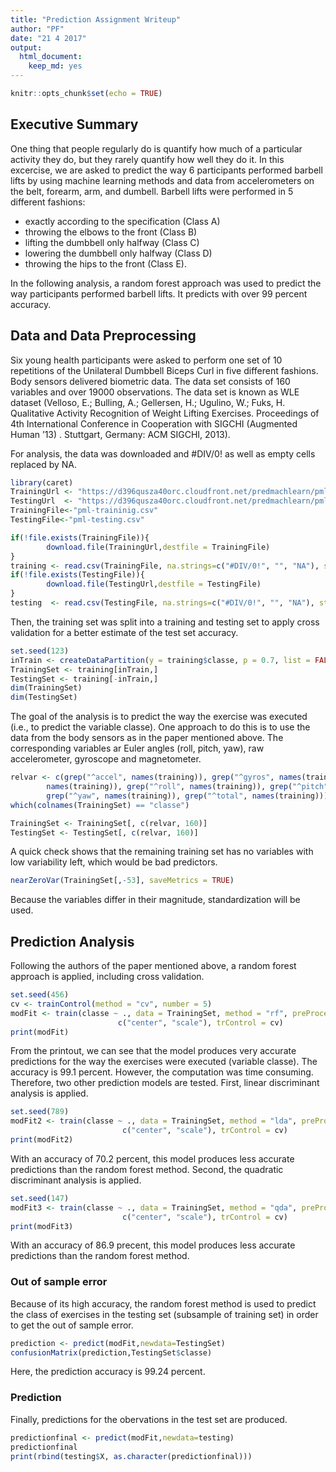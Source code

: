 ```yaml
---
title: "Prediction Assignment Writeup"
author: "PF"
date: "21 4 2017"
output: 
  html_document: 
    keep_md: yes
---
```


```r
knitr::opts_chunk$set(echo = TRUE)
```

## Executive Summary

One thing that people regularly do is quantify how much of a particular activity they do, 
but they rarely quantify how well they do it. In this excercise, we are asked to predict the
way 6 participants performed barbell lifts by using machine learning methods and data from 
accelerometers on the belt, forearm, arm, and dumbell. Barbell lifts were performed in 5
different fashions:

- exactly according to the specification (Class A)
- throwing the elbows to the front (Class B)
- lifting the dumbbell only halfway (Class C) 
- lowering the dumbbell only halfway (Class D)
- throwing the hips to the front (Class E).

In the following analysis, a random forest approach was used to predict the way participants
performed barbell lifts. It predicts with over 99 percent accuracy.

## Data and Data Preprocessing

Six young health participants were asked to perform one set of 10 repetitions of the Unilateral 
Dumbbell Biceps Curl in five different fashions. Body sensors delivered biometric data. The
data set consists of 160 variables and over 19000 observations. The data set is known as
WLE dataset (Velloso, E.; Bulling, A.; Gellersen, H.; Ugulino, W.; Fuks, H. Qualitative 
Activity Recognition of Weight Lifting Exercises. Proceedings of 4th International Conference 
in Cooperation with SIGCHI (Augmented Human '13) . Stuttgart, Germany: ACM SIGCHI, 2013).

For analysis, the data was downloaded and #DIV/0! as well as empty cells replaced by NA.
```r
library(caret)
TrainingUrl <- "https://d396qusza40orc.cloudfront.net/predmachlearn/pml-training.csv"
TestingUrl  <- "https://d396qusza40orc.cloudfront.net/predmachlearn/pml-testing.csv"
TrainingFile<-"pml-traininig.csv"
TestingFile<-"pml-testing.csv"

if(!file.exists(TrainingFile)){
        download.file(TrainingUrl,destfile = TrainingFile)
}
training <- read.csv(TrainingFile, na.strings=c("#DIV/0!", "", "NA"), stringsAsFactors = FALSE)
if(!file.exists(TestingFile)){
        download.file(TestingUrl,destfile = TestingFile)
}
testing  <- read.csv(TestingFile, na.strings=c("#DIV/0!", "", "NA"), stringsAsFactors = FALSE)
```

Then, the training set was split into a training and testing set to apply cross validation
for a better estimate of the test set accuracy.

```r
set.seed(123)
inTrain <- createDataPartition(y = training$classe, p = 0.7, list = FALSE)
TrainingSet <- training[inTrain,]
TestingSet <- training[-inTrain,]
dim(TrainingSet)
dim(TestingSet)
```

The goal of the analysis is to predict the way the exercise was executed (i.e., to predict 
the variable classe). One approach to do this is to use the data from the body sensors as 
in the paper mentioned above. The corresponding variables ar Euler angles (roll, pitch, yaw), 
raw accelerometer, gyroscope and magnetometer.
```r
relvar <- c(grep("^accel", names(training)), grep("^gyros", names(training)), grep("^magnet", 
        names(training)), grep("^roll", names(training)), grep("^pitch", names(training)), 
        grep("^yaw", names(training)), grep("^total", names(training)))
which(colnames(TrainingSet) == "classe")

TrainingSet <- TrainingSet[, c(relvar, 160)]
TestingSet <- TestingSet[, c(relvar, 160)]
```
A quick check shows that the remaining training set has no variables with low variability
left, which would be bad predictors. 
```r
nearZeroVar(TrainingSet[,-53], saveMetrics = TRUE)
```
Because the variables differ in their magnitude, standardization will be used.

## Prediction Analysis

Following the authors of the paper mentioned above, a random forest approach is applied, 
including cross validation. 
```r
set.seed(456)
cv <- trainControl(method = "cv", number = 5)
modFit <- train(classe ~ ., data = TrainingSet, method = "rf", preProcess = 
                        c("center", "scale"), trControl = cv)
print(modFit)
```
From the printout, we can see that the model produces very accurate predictions for the way 
the exercises were executed (variable classe). The accuracy is 99.1 percent. However, the 
computation was time consuming. Therefore, two other prediction models are tested. First, 
linear discriminant analysis is applied.
```r
set.seed(789)
modFit2 <- train(classe ~ ., data = TrainingSet, method = "lda", preProcess = 
                         c("center", "scale"), trControl = cv)
print(modFit2)
```
With an accuracy of 70.2 percent, this model produces less accurate predictions 
than the random forest method. Second, the quadratic discriminant analysis is applied.
```r
set.seed(147)
modFit3 <- train(classe ~ ., data = TrainingSet, method = "qda", preProcess = 
                         c("center", "scale"), trControl = cv)
print(modFit3)
```
With an accuracy of 86.9 precent, this model produces less accurate predictions than the
random forest method. 

### Out of sample error

Because of its high accuracy, the random forest method is used to predict the class
of exercises in the testing set (subsample of training set) in order to get the out of sample error.
```r
prediction <- predict(modFit,newdata=TestingSet)
confusionMatrix(prediction,TestingSet$classe)
```
Here, the prediction accuracy is 99.24 percent.

### Prediction

Finally, predictions for the obervations in the test set are produced.
```r
predictionfinal <- predict(modFit,newdata=testing)
predictionfinal
print(rbind(testing$X, as.character(predictionfinal)))
```









